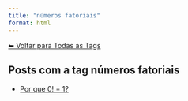 ```yaml
---
title: "números fatoriais"
format: html
---
```


[⬅ Voltar para Todas as Tags](../tags.qmd)

## Posts com a tag **números fatoriais**

- [Por que 0! = 1?](/posts/matematica/fatorial-zero.html)
